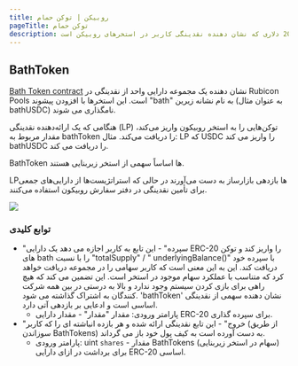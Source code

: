 ```yaml
---
title: روبیکن | توکن حمام
pageTitle: توکن حمام
description: یک توکن 20 دلاری که نشان دهنده نقدینگی کاربر در استخرهای روبیکن است
---
```


## BathToken

[Bath Token contract](https://github.com/RubiconDeFi/rubicon\_protocol/blob/master/contracts/rubiconPools/BathToken.sol) نشان دهنده یک مجموعه دارایی واحد از نقدینگی در Rubicon Pools است. این استخرها با افزودن پیشوند "bath" به نام نشانه زیرین (به عنوان مثال bathUSDC) نامگذاری می شوند.

هنگامی که یک ارائه‌دهنده نقدینگی (LP) توکن‌هایی را به استخر روبیکون واریز می‌کند، مقدار مربوط به bathToken را دریافت می‌کند. مثال: LP که USDC را واریز می کند bathUSDC را دریافت می کند.

BathToken ها اساساً سهمی از استخر زیربنایی هستند.

LPها بازدهی بازارساز به دست می‌آورند در حالی که استراتژیست‌ها از دارایی‌های جمعی برای تأمین نقدینگی در دفتر سفارش روبیکون استفاده می‌کنند.

![](</assets/Rubicon v1\_ BathTokens.png>)

### توابع کلیدی

* "سپرده" - این تابع به کاربر اجازه می دهد یک دارایی ERC-20 را واریز کند و توکن های bath را با نسبت "totalSupply" / " underlyingBalance()" با سپرده خود دریافت کند. این به این معنی است که کاربر سهامی را در مجموعه دریافت خواهد کرد که متناسب با عملکرد سهام موجود در استخر است. این تضمین می کند که هیچ راهی برای بازی کردن سیستم وجود ندارد و بالا به درستی در بین همه شرکت کنندگان به اشتراک گذاشته می شود. 'bathToken' نشان دهنده سهمی از نقدینگی اساسی است و ادعایی بر بازدهی آتی دارد.
  * پارامتر ورودی: مقدار "مقدار" - مقدار دارایی ERC-20 برای سپرده گذاری.
* "خروج" - این تابع نقدینگی ارائه شده و هر بازده انباشته ای را که کاربر (از طریق سوزاندن BathTokens) به دست آورده است به کیف پول خود باز می گرداند.
  * پارامتر ورودی: uint `shares` - مقدار BathTokens (سهام در استخر زیربنایی) برای برداشت در ازای دارایی ERC-20 اساسی.